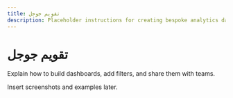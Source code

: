 ```yaml
---
title: تقويم جوجل
description: Placeholder instructions for creating bespoke analytics dashboards.
---
```


# تقويم جوجل

Explain how to build dashboards, add filters, and share them with teams.

Insert screenshots and examples later.
